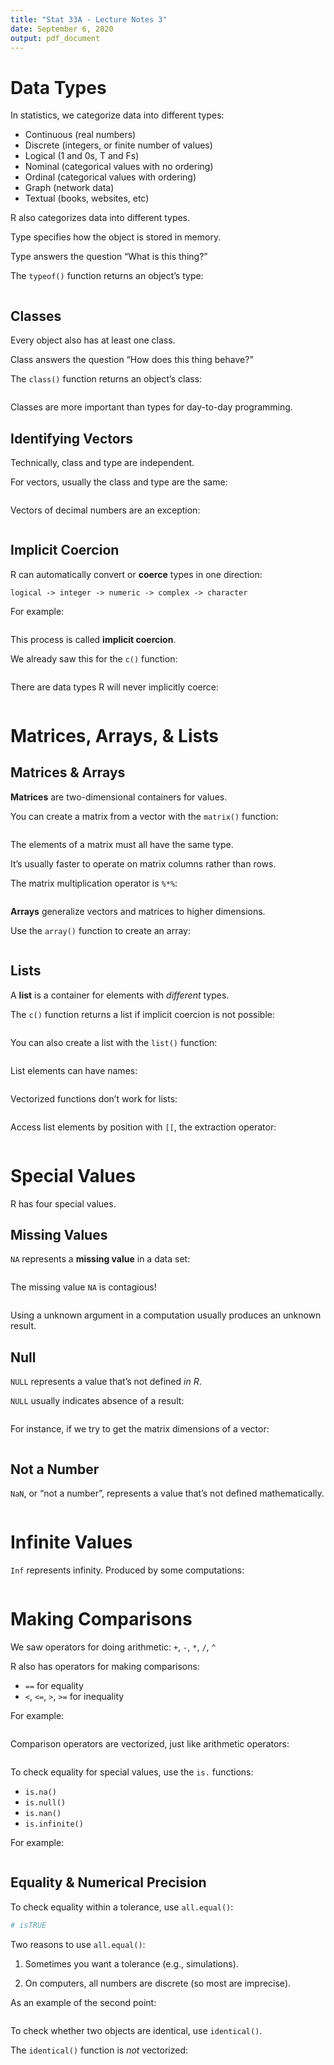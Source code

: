 ```yaml
---
title: "Stat 33A - Lecture Notes 3"
date: September 6, 2020
output: pdf_document
---
```


Data Types
==========

In statistics, we categorize data into different types:

* Continuous (real numbers)
* Discrete (integers, or finite number of values)
* Logical (1 and 0s, T and Fs)
* Nominal (categorical values with no ordering)
* Ordinal (categorical values with ordering)
* Graph (network data)
* Textual (books, websites, etc)

R also categorizes data into different types.


Type specifies how the object is stored in memory.

Type answers the question "What is this thing?"

The `typeof()` function returns an object's type:
```r

```


## Classes

Every object also has at least one class.

Class answers the question "How does this thing behave?"

The `class()` function returns an object's class:
```r

```

Classes are more important than types for day-to-day programming.


## Identifying Vectors

Technically, class and type are independent.

For vectors, usually the class and type are the same:
```r

```

Vectors of decimal numbers are an exception:
```r

```

## Implicit Coercion

R can automatically convert or **coerce** types in one direction:

    logical -> integer -> numeric -> complex -> character


For example:
```r

```

This process is called **implicit coercion**.


We already saw this for the `c()` function:
```r

```

There are data types R will never implicitly coerce:
```r

```













Matrices, Arrays, & Lists
=========================

## Matrices & Arrays

**Matrices** are two-dimensional containers for values.

You can create a matrix from a vector with the `matrix()` function:
```r

```

The elements of a matrix must all have the same type.

It's usually faster to operate on matrix columns rather than rows.

The matrix multiplication operator is `%*%`:
```r

```


**Arrays** generalize vectors and matrices to higher dimensions.

Use the `array()` function to create an array:
```r

```


## Lists


A **list** is a container for elements with _different_ types.

The `c()` function returns a list if implicit coercion is not possible:
```r

```

You can also create a list with the `list()` function:
```r

```

List elements can have names:
```r

```

Vectorized functions don't work for lists:
```r

```

Access list elements by position with `[[`, the extraction operator:
```r

```

















Special Values
==============

R has four special values.


## Missing Values

`NA` represents a **missing value** in a data set:
```r

```

The missing value `NA` is contagious!
```r

```

Using a unknown argument in a computation usually produces an unknown result.


## Null

`NULL` represents a value that's not defined _in R_.

`NULL` usually indicates absence of a result:
```r

```

For instance, if we try to get the matrix dimensions of a vector:
```r

```


## Not a Number

`NaN`, or "not a number", represents a value that's not defined mathematically.


```r

```


# Infinite Values

`Inf` represents infinity. Produced by some computations:

```r

```





















Making Comparisons
==================

We saw operators for doing arithmetic: `+`, `-`, `*`, `/`, `^`

R also has operators for making comparisons:

* `==` for equality
* `<`, `<=`, `>`, `>=` for inequality

For example:
```r

```

Comparison operators are vectorized, just like arithmetic operators:
```r

```

To check equality for special values, use the `is.` functions:

* `is.na()`
* `is.null()`
* `is.nan()`
* `is.infinite()`

For example:
```r

```


## Equality & Numerical Precision

To check equality within a tolerance, use `all.equal()`:
```r

# isTRUE

```

Two reasons to use `all.equal()`:

1. Sometimes you want a tolerance (e.g., simulations).

2. On computers, all numbers are discrete (so most are imprecise).

As an example of the second point:
```r

```


To check whether two objects are identical, use `identical()`.

The `identical()` function is _not_ vectorized:
```r

```
